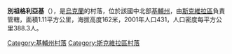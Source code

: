 {{coord|49|49|17|N|29|57|56|E|scale:30000|display=title}}

'''別祖格利亞基'''（{{lang-uk|Безугляки}}），是[[烏克蘭|烏克蘭]]的村落，位於該國中北部[[基輔州|基輔州]]，由[[斯克維拉區|斯克維拉區]]負責管轄，面積1.11平方公里，海拔高度162米，2001年人口431，人口密度每平方公里388.3人。

{{DEFAULTSORT:Безугляки}}
[[Category:基輔州村落|Category:基輔州村落]]
[[Category:斯克維拉區村落|Category:斯克維拉區村落]]


{{Kiev-geo-stub}}
